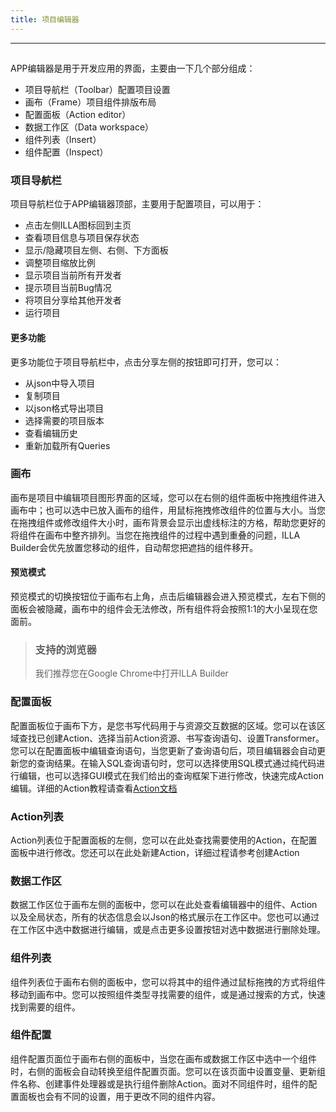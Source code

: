 ```yaml
---
title: 项目编辑器
---
```

---

## <Heading hidden>项目编辑器</Heading>

APP编辑器是用于开发应用的界面，主要由一下几个部分组成：
- 项目导航栏（Toolbar）配置项目设置
- 画布（Frame）项目组件排版布局
- 配置面板（Action editor）
- 数据工作区（Data workspace）
- 组件列表（Insert）
- 组件配置（Inspect）

[//]: # ([Image])

### 项目导航栏
项目导航栏位于APP编辑器顶部，主要用于配置项目，可以用于：
- 点击左侧ILLA图标回到主页
- 查看项目信息与项目保存状态
- 显示/隐藏项目左侧、右侧、下方面板
- 调整项目缩放比例
- 显示项目当前所有开发者
- 提示项目当前Bug情况
- 将项目分享给其他开发者
- 运行项目
#### 更多功能
更多功能位于项目导航栏中，点击分享左侧的按钮即可打开，您可以：
- 从json中导入项目
- 复制项目
- 以json格式导出项目
- 选择需要的项目版本
- 查看编辑历史
- 重新加载所有Queries

[//]: # ([Image])

### 画布
画布是项目中编辑项目图形界面的区域，您可以在右侧的组件面板中拖拽组件进入画布中；也可以选中已放入画布的组件，用鼠标拖拽修改组件的位置与大小。当您在拖拽组件或修改组件大小时，画布背景会显示出虚线标注的方格，帮助您更好的将组件在画布中整齐排列。当您在拖拽组件的过程中遇到重叠的问题，ILLA Builder会优先放置您移动的组件，自动帮您把遮挡的组件移开。

#### 预览模式
预览模式的切换按钮位于画布右上角，点击后编辑器会进入预览模式，左右下侧的面板会被隐藏，画布中的组件会无法修改，所有组件将会按照1:1的大小呈现在您面前。

>### 支持的浏览器
>我们推荐您在Google Chrome中打开ILLA Builder

### 配置面板
配置面板位于画布下方，是您书写代码用于与资源交互数据的区域。您可以在该区域查找已创建Action、选择当前Action资源、书写查询语句、设置Transformer。您可以在配置面板中编辑查询语句，当您更新了查询语句后，项目编辑器会自动更新您的查询结果。在输入SQL查询语句时，您可以选择使用SQL模式通过纯代码进行编辑，也可以选择GUI模式在我们给出的查询框架下进行修改，快速完成Action编辑。详细的Action教程请查看[Action文档]()

### Action列表
Action列表位于配置面板的左侧，您可以在此处查找需要使用的Action，在配置面板中进行修改。您还可以在此处新建Action，详细过程请参考创建Action

### 数据工作区
数据工作区位于画布左侧的面板中，您可以在此处查看编辑器中的组件、Action以及全局状态，所有的状态信息会以Json的格式展示在工作区中。您也可以通过在工作区中选中数据进行编辑，或是点击更多设置按钮对选中数据进行删除处理。
### 组件列表
组件列表位于画布右侧的面板中，您可以将其中的组件通过鼠标拖拽的方式将组件移动到画布中。您可以按照组件类型寻找需要的组件，或是通过搜索的方式，快速找到需要的组件。

[//]: # ([Image])

### 组件配置
组件配置页面位于画布右侧的面板中，当您在画布或数据工作区中选中一个组件时，右侧的面板会自动转换至组件配置页面。您可以在该页面中设置变量、更新组件名称、创建事件处理器或是执行组件删除Action。面对不同组件时，组件的配置面板也会有不同的设置，用于更改不同的组件内容。

  

